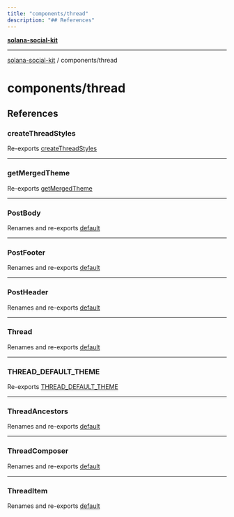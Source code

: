 ```yaml
---
title: "components/thread"
description: "## References"
---
```


[**solana-social-kit**](../../README.mdx)

***

[solana-social-kit](../../README.mdx) / components/thread

# components/thread

## References

### createThreadStyles

Re-exports [createThreadStyles](thread.styles/functions/createThreadStyles.mdx)

***

### getMergedTheme

Re-exports [getMergedTheme](thread.styles/functions/getMergedTheme.mdx)

***

### PostBody

Renames and re-exports [default](PostBody/functions/default.mdx)

***

### PostFooter

Renames and re-exports [default](PostFooter/functions/default.mdx)

***

### PostHeader

Renames and re-exports [default](PostHeader/functions/default.mdx)

***

### Thread

Renames and re-exports [default](Thread/functions/default.mdx)

***

### THREAD\_DEFAULT\_THEME

Re-exports [THREAD_DEFAULT_THEME](thread.theme/variables/THREAD_DEFAULT_THEME.mdx)

***

### ThreadAncestors

Renames and re-exports [default](ThreadAncestors/functions/default.mdx)

***

### ThreadComposer

Renames and re-exports [default](ThreadComposer/functions/default.mdx)

***

### ThreadItem

Renames and re-exports [default](ThreadItem/functions/default.mdx)
